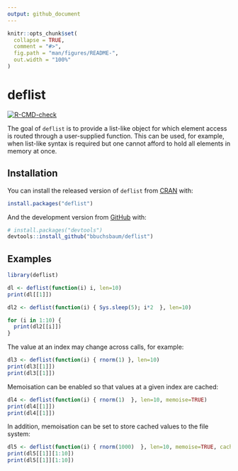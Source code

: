 ```yaml
---
output: github_document
---
```


<!-- README.md is generated from README.Rmd. Please edit that file -->

```r
knitr::opts_chunk$set(
  collapse = TRUE,
  comment = "#>",
  fig.path = "man/figures/README-",
  out.width = "100%"
)
```

# deflist 

<!-- badges: start -->
[![R-CMD-check](https://github.com/bbuchsbaum/deflist/actions/workflows/R-CMD-check.yaml/badge.svg)](https://github.com/bbuchsbaum/deflist/actions/workflows/R-CMD-check.yaml)
<!-- badges: end -->

The goal of `deflist` is to provide a list-like object for which element access is routed through a user-supplied function. This can be used, for example, when list-like syntax is required but one cannot afford to hold all elements in memory at once.

## Installation

You can install the released version of `deflist` from [CRAN](https://CRAN.R-project.org) with:

``` r
install.packages("deflist")
```

And the development version from [GitHub](https://github.com/) with:

``` r
# install.packages("devtools")
devtools::install_github("bbuchsbaum/deflist")
```
## Examples

```r

library(deflist)

dl <- deflist(function(i) i, len=10)
print(dl[[1]])

dl2 <- deflist(function(i) { Sys.sleep(5); i*2  }, len=10)

for (i in 1:10) {
  print(dl2[[i]])
}


```

The value at an index may change across calls, for example:

```r
dl3 <- deflist(function(i) { rnorm(1) }, len=10)
print(dl3[[1]])
print(dl3[[1]])
```

Memoisation can be enabled so that values at a given index are cached:

```r
dl4 <- deflist(function(i) { rnorm(1)  }, len=10, memoise=TRUE)
print(dl4[[1]])
print(dl4[[1]])

```



In addition, memoisation can be set to store cached values to the file system:

```r
dl5 <- deflist(function(i) { rnorm(1000)  }, len=10, memoise=TRUE, cache="file", cachedir = tempdir())
print(dl5[[1]][1:10])
print(dl5[[1]][1:10])
```



